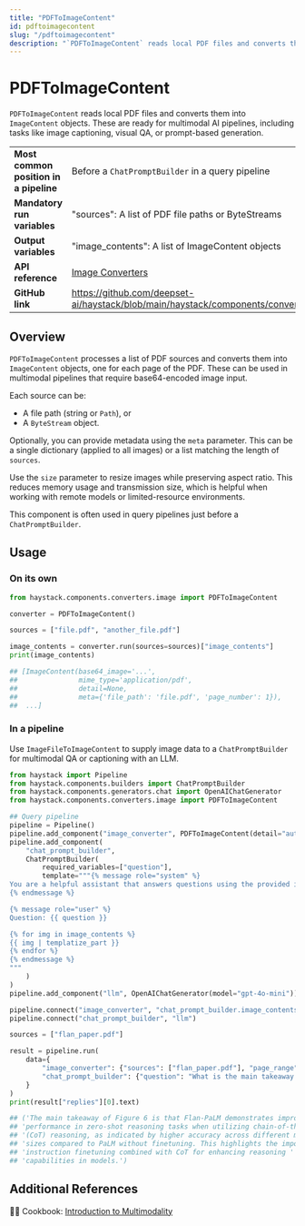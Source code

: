```yaml
---
title: "PDFToImageContent"
id: pdftoimagecontent
slug: "/pdftoimagecontent"
description: "`PDFToImageContent` reads local PDF files and converts them into `ImageContent` objects. These are ready for multimodal AI pipelines, including tasks like image captioning, visual QA, or prompt-based generation."
---
```


# PDFToImageContent

`PDFToImageContent` reads local PDF files and converts them into `ImageContent` objects. These are ready for multimodal AI pipelines, including tasks like image captioning, visual QA, or prompt-based generation.

|                                        |                                                                                                         |
| -------------------------------------- | ------------------------------------------------------------------------------------------------------- |
| **Most common position in a pipeline** | Before a `ChatPromptBuilder` in a query pipeline                                                        |
| **Mandatory run variables**            | "sources": A list of PDF file paths or ByteStreams                                                      |
| **Output variables**                   | "image_contents": A list of ImageContent objects                                                        |
| **API reference**                      | [Image Converters](/reference/image-converters-api)                                                            |
| **GitHub link**                        | https://github.com/deepset-ai/haystack/blob/main/haystack/components/converters/image/pdf_to_image.py |

## Overview

`PDFToImageContent` processes a list of PDF sources and converts them into `ImageContent` objects, one for each page of the PDF. These can be used in multimodal pipelines that require base64-encoded image input.

Each source can be:

- A file path (string or `Path`), or
- A `ByteStream` object.

Optionally, you can provide metadata using the `meta` parameter. This can be a single dictionary (applied to all images) or a list matching the length of `sources`.

Use the `size` parameter to resize images while preserving aspect ratio. This reduces memory usage and transmission size, which is helpful when working with remote models or limited-resource environments.

This component is often used in query pipelines just before a `ChatPromptBuilder`.

## Usage

### On its own

```python
from haystack.components.converters.image import PDFToImageContent

converter = PDFToImageContent()

sources = ["file.pdf", "another_file.pdf"]

image_contents = converter.run(sources=sources)["image_contents"]
print(image_contents)

## [ImageContent(base64_image='...',
##               mime_type='application/pdf',
##               detail=None,
##               meta={'file_path': 'file.pdf', 'page_number': 1}),
##  ...]
```

### In a pipeline

Use `ImageFileToImageContent` to supply image data to a `ChatPromptBuilder` for multimodal QA or captioning with an LLM.

```python
from haystack import Pipeline
from haystack.components.builders import ChatPromptBuilder
from haystack.components.generators.chat import OpenAIChatGenerator
from haystack.components.converters.image import PDFToImageContent

## Query pipeline
pipeline = Pipeline()
pipeline.add_component("image_converter", PDFToImageContent(detail="auto"))
pipeline.add_component(
    "chat_prompt_builder",
    ChatPromptBuilder(
        required_variables=["question"],
        template="""{% message role="system" %}
You are a helpful assistant that answers questions using the provided images.
{% endmessage %}

{% message role="user" %}
Question: {{ question }}

{% for img in image_contents %}
{{ img | templatize_part }}
{% endfor %}
{% endmessage %}
"""
    )
)
pipeline.add_component("llm", OpenAIChatGenerator(model="gpt-4o-mini"))

pipeline.connect("image_converter", "chat_prompt_builder.image_contents")
pipeline.connect("chat_prompt_builder", "llm")

sources = ["flan_paper.pdf"]

result = pipeline.run(
    data={
        "image_converter": {"sources": ["flan_paper.pdf"], "page_range":"9"},
        "chat_prompt_builder": {"question": "What is the main takeaway of Figure 6?"}
    }
)
print(result["replies"][0].text)

## ('The main takeaway of Figure 6 is that Flan-PaLM demonstrates improved '
## 'performance in zero-shot reasoning tasks when utilizing chain-of-thought '
## '(CoT) reasoning, as indicated by higher accuracy across different model '
## 'sizes compared to PaLM without finetuning. This highlights the importance of '
## 'instruction finetuning combined with CoT for enhancing reasoning '
## 'capabilities in models.')

```

## Additional References

🧑‍🍳 Cookbook: [Introduction to Multimodality](https://haystack.deepset.ai/cookbook/multimodal_intro)
